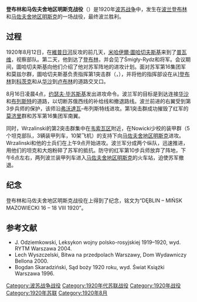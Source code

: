{{noteTA
|1=里加
}}
{{Infobox Military Conflict
|conflict    = 登布林和马佐夫舍地区明斯克战役
|partof      = [[波苏战争|波苏战争]]
|date        = 1920年8月16日至18日
|place       = {{flag|波兰}}[[登布林|登布林]]和[[马佐夫舍地区明斯克|马佐夫舍地区明斯克]]
|result      = 波兰胜利
|combatant1  = {{flagcountry|Russian SFSR|1918}}
|combatant2  = {{flagcountry|Second Polish Republic|1919}}
|commander1  = {{ubl|[[米哈伊爾·圖哈切夫斯基|米哈伊爾·圖哈切夫斯基]]|{{link-en|Nikolai Sollogub}}}}
|commander2  = {{ubl|[[约瑟夫·毕苏斯基|约瑟夫·毕苏斯基]]|{{link-en|Leonard Skierski}}|Stanisław Wrzaliński}}
|units1      =第16集团军
|units2      ={{ubl|第4集团军|Wrzaliński上校群
}}
|strength1   =
|strength2   =
|casualties1 = 1400人
|casualties2 = 90人
|campaignbox ={{Campaignbox 波蘇戰爭}}
}}
'''登布林和马佐夫舍地区明斯克战役'''（{{lang-pl|Walki o Dęblin i Mińsk Mazowiecki}}）是1920年[[波苏战争|波苏战争]]中，发生在[[波兰|波兰]][[登布林|登布林]]和[[马佐夫舍地区明斯克|马佐夫舍地区明斯克]]的一场战役，最终波兰胜利。

== 过程 ==
1920年8月12日，在[[維普日河|維普日河]]反攻的前几天，[[米哈伊爾·圖哈切夫斯基|米哈伊爾·圖哈切夫斯基]]来到了[[普瓦维|普瓦维]]，视察部队。第二天，他到达了[[登布林|登布林]]，并会见了Śmigły-Rydz和{{link-en|Leonard Skierski}}将军。会议期间，圖哈切夫斯基向他们介绍了他对苏军阵地的进攻计划。面对苏军第16集团军和莫兹尔群，圖哈切夫斯基负责指挥第1突击群（{{lang-en|First Assault Group}}，{{lang-pl|I Grupa Uderzeniowa}}），并将他的指挥部设在从][[登布林|登布林]]到[[科茨克|科茨克]]和从[[华沙|华沙]]到[[卢布林|卢布林]]的道路交叉口。

8月16日凌晨4点，[[约瑟夫·毕苏斯基|约瑟夫·毕苏斯基]]发出进攻命令。波兰军的目标是到达连接[[华沙|华沙]]和[[布列斯特|布列斯特]]的道路，以切断苏俄西线的补给线和撤退路线。波兰前进的右翼受到第3步兵师的保护，该师沿[[弗沃達瓦|弗沃達瓦]]–布列斯特线进攻。第1突击群成功摧毁了红军的[[莫济里|莫济里]]群和苏军第16集团军南翼。

同时，Wrzalinski的第2突击群集中在[[韦索瓦区|韦索瓦区]]附近，在Nowicki少校的装甲群（5个坦克部队，3辆装甲列车，10架飞机）的支持下向[[马佐夫舍地区明斯克|马佐夫舍地区明斯克]]进攻。Wrzalinski和他的士兵们在上午9点开始进攻。波兰军分成两个纵队，迅速推进，用他们的坦克和大炮粉碎了苏军的抵抗。防守{{link-en|Dębe Wielkie|Dębe Wielkie, Mińsk County}}的红军第10步兵师放弃了阵地，下午6点左右，两列波兰装甲列车进入[[马佐夫舍地区明斯克|马佐夫舍地区明斯克]]的火车站，迫使苏军撤退。

== 纪念 ==
登布林和马佐夫舍地区明斯克战役在{{link-en|华沙无名战士墓|Tomb of the Unknown Soldier, Warsaw}}上得到了纪念，铭文为“DĘBLIN – MIŃSK MAZOWIECKI 16 – 18 VIII 1920”。

== 参考文献 ==
* J. Odziemkowski, Leksykon wojny polsko-rosyjskiej 1919–1920, wyd. RYTM Warszawa 2004.
* Lech Wyszczelski, Bitwa na przedpolach Warszawy, Dom Wydawniczy Bellona 2000.
* Bogdan Skaradziński, Sąd boży 1920 roku, wyd. Świat Książki Warszawa 1996.


[[Category:波苏战争战役|Category:波苏战争战役]]
[[Category:1920年代苏联战役|Category:1920年代苏联战役]]
[[Category:1920年战役|Category:1920年战役]]
[[Category:1920年苏联|Category:1920年苏联]]
[[Category:1920年8月|Category:1920年8月]]